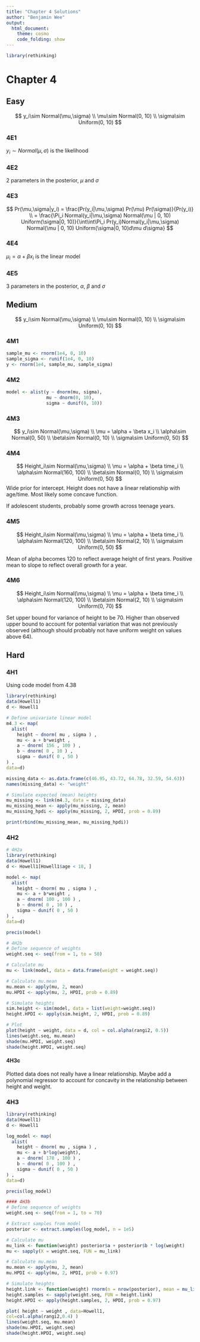 ```yaml
---
title: "Chapter 4 Solutions"
author: "Benjamin Wee"
output: 
  html_document:
    theme: cosmo
    code_folding: show
---
```


```r
library(rethinking)
```

# Chapter 4
## Easy

$$
y_i\sim Normal(\mu,\sigma) \\
\mu\sim Normal(0, 10) \\
\sigma\sim Uniform(0, 10)
$$

### 4E1
$y_i\sim Normal(\mu,\sigma)$ is the likelihood

### 4E2
2 parameters in the posterior, $\mu$ and $\sigma$

### 4E3
$$
Pr(\mu,\sigma|y_i) = \frac{Pr(y_i|\mu,\sigma) Pr(\mu) Pr(\sigma)}{Pr(y_i)} \\
= \frac{\Pi_i Normal(y_i|\mu,\sigma) Normal(\mu | 0, 10) Uniform(\sigma|0, 10)}{\int\int\Pi_i Pr(y_i)Normal(y_i|\mu,\sigma) Normal(\mu | 0, 10) Uniform(\sigma|0, 10)d\mu d\sigma}
$$

### 4E4
$\mu_i = \alpha + \beta x_i$ is the linear model

### 4E5
3 parameters in the posterior, $\alpha$, $\beta$ and $\sigma$


## Medium
$$
y_i\sim Normal(\mu,\sigma) \\
\mu\sim Normal(0, 10) \\
\sigma\sim Uniform(0, 10)
$$

### 4M1
```r
sample_mu <- rnorm(1e4, 0, 10)
sample_sigma <- runif(1e4, 0, 10)
y <- rnorm(1e4, sample_mu, sample_sigma)
```

### 4M2
```r
model <- alist(y ~ dnorm(mu, sigma),
               mu ~ dnorm(0, 10),
               sigma ~ dunif(0, 10))
```

### 4M3
$$
y_i\sim Normal(\mu,\sigma) \\
\mu = \alpha + \beta x_i \\
\alpha\sim Normal(0, 50) \\
\beta\sim Normal(0, 10) \\
\sigma\sim Uniform(0, 50)
$$

### 4M4
$$
Height_i\sim Normal(\mu,\sigma) \\
\mu = \alpha + \beta time_i \\
\alpha\sim Normal(160, 100) \\
\beta\sim Normal(0, 10) \\
\sigma\sim Uniform(0, 50)
$$
Wide prior for intercept. Height does not have a linear relationship with age/time. Most likely some concave function.

If adolescent students, probably some growth across teenage years. 

### 4M5
$$
Height_i\sim Normal(\mu,\sigma) \\
\mu = \alpha + \beta time_i \\
\alpha\sim Normal(120, 100) \\
\beta\sim Normal(2, 10) \\
\sigma\sim Uniform(0, 50)
$$

Mean of alpha becomes 120 to reflect average height of first years. Positive mean to slope to reflect overall growth for a year. 

### 4M6
$$
Height_i\sim Normal(\mu,\sigma) \\
\mu = \alpha + \beta time_i \\
\alpha\sim Normal(120, 100) \\
\beta\sim Normal(2, 10) \\
\sigma\sim Uniform(0, 70)
$$

Set upper bound for variance of height to be 70. Higher than observed upper bound to account for potential variation that was not previously observed (although should probably not have uniform weight on values above 64).

## Hard

### 4H1

Using code model from 4.38 

```r
library(rethinking)
data(Howell1)
d <- Howell1

# Define univariate linear model
m4.3 <- map(
  alist(
    height ~ dnorm( mu , sigma ) ,
    mu <- a + b*weight ,
    a ~ dnorm( 156 , 100 ) ,
    b ~ dnorm( 0 , 10 ) ,
    sigma ~ dunif( 0 , 50 )
) ,
data=d)

missing_data <- as.data.frame(c(46.95, 43.72, 64.78, 32.59, 54.63))
names(missing_data) <- "weight"

# Simulate expected (mean) heights 
mu_missing <- link(m4.3, data = missing_data)
mu_missing_mean <- apply(mu_missing, 2, mean)
mu_missing_hpdi <- apply(mu_missing, 2, HPDI, prob = 0.89)

print(rbind(mu_missing_mean, mu_missing_hpdi))
```

### 4H2
```r
# 4H2a
library(rethinking)
data(Howell1)
d <- Howell1[Howell1$age < 18, ]

model <- map(
  alist(
    height ~ dnorm( mu , sigma ) ,
    mu <- a + b*weight ,
    a ~ dnorm( 100 , 100 ) ,
    b ~ dnorm( 0 , 10 ) ,
    sigma ~ dunif( 0 , 50 )
) ,
data=d)

precis(model)
```

```r
# 4H2b
# Define sequence of weights
weight.seq <- seq(from = 1, to = 50)

# Calculate mu
mu <- link(model, data = data.frame(weight = weight.seq))

# Calculate mu.mean
mu.mean <- apply(mu, 2, mean)
mu.HPDI <- apply(mu, 2, HPDI, prob = 0.89)

# Simulate heights
sim.height <- sim(model, data = list(weight=weight.seq))
height.HPDI <- apply(sim.height, 2, HPDI, prob = 0.89)

# Plot 
plot(height ~ weight, data = d, col = col.alpha(rangi2, 0.5))
lines(weight.seq, mu.mean)
shade(mu.HPDI, weight.seq)
shade(height.HPDI, weight.seq)
```

#### 4H3c
Plotted data does not really have a linear relationship. Maybe add a polynomial regressor to account for concavity in the relationship between height and weight. 

### 4H3
```r
library(rethinking)
data(Howell1)
d <- Howell1

log_model <- map(
  alist(
    height ~ dnorm( mu , sigma ) ,
    mu <- a + b*log(weight),
    a ~ dnorm( 178 , 100 ) ,
    b ~ dnorm( 0 , 100 ) ,
    sigma ~ dunif( 0 , 50 )
) ,
data=d)

precis(log_model)
```

```r
#### 4H3b
# Define sequence of weights
weight.seq <- seq(from = 1, to = 70)

# Extract samples from model
posterior <- extract.samples(log_model, n = 1e5)

# Calculate mu
mu_link <- function(weight) posterior$a + posterior$b * log(weight)
mu <- sapply(X = weight.seq, FUN = mu_link)

# Calculate mu.mean
mu.mean <- apply(mu, 2, mean)
mu.HPDI <- apply(mu, 2, HPDI, prob = 0.97)

# Simulate heights
height.link <- function(weight) rnorm(n = nrow(posterior), mean = mu_link(weight), sd = posterior$sigma)
height.samples <- sapply(weight.seq, FUN = height.link)
height.HPDI <- apply(height.samples, 2, HPDI, prob = 0.97)

plot( height ~ weight , data=Howell1,
col=col.alpha(rangi2,0.4) )
lines(weight.seq, mu.mean)
shade(mu.HPDI, weight.seq)
shade(height.HPDI, weight.seq)
```



